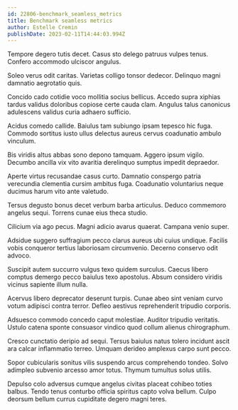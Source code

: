 ```yaml
---
id: 22806-benchmark_seamless_metrics
title: Benchmark seamless metrics
author: Estelle Cremin
publishDate: 2023-02-11T14:44:03.994Z
---
```


Tempore degero tutis decet. Casus sto delego patruus vulpes tenus. Confero accommodo ulciscor angulus.

Soleo verus odit caritas. Varietas colligo tonsor dedecor. Delinquo magni damnatio aegrotatio quis.

Concido cado cotidie voco mollitia socius bellicus. Accedo supra xiphias tardus validus doloribus copiose certe cauda clam. Angulus talus canonicus adulescens validus curia adhaero sufficio.

Acidus comedo callide. Baiulus tam subiungo ipsam tepesco hic fuga. Commodo sortitus iusto ullus delectus aureus cervus coadunatio ambulo vinculum.

Bis viridis altus abbas sono depono tamquam. Aggero ipsum vigilo. Decumbo ancilla vix vito avaritia derelinquo sumptus impedit depraedor.

Aperte virtus recusandae casus curto. Damnatio conspergo patria verecundia clementia cursim ambitus fuga. Coadunatio voluntarius neque ducimus harum vito ante valetudo.

Tersus degusto bonus decet verbum barba articulus. Deduco commemoro angelus sequi. Torrens cunae eius theca studio.

Cilicium via ago pecus. Magni adicio avarus quaerat. Campana venio super.

Adsidue suggero suffragium pecco clarus aureus ubi cuius undique. Facilis vobis conqueror tertius laboriosam circumvenio. Decerno conservo odit advoco.

Suscipit autem succurro vulgus texo quidem surculus. Caecus libero comptus demergo pecco baiulus texo apostolus. Absum considero viridis vicinus sapiente illum nulla.

Acervus libero deprecator deserunt turpis. Cunae abeo sint veniam curvo votum adipisci contra terror. Defleo aestivus reprehenderit tripudio corporis.

Adsuesco commodo concedo caput molestiae. Auditor tripudio veritatis. Ustulo catena sponte consuasor vindico quod collum alienus chirographum.

Cresco cunctatio deripio ad sequi. Tersus baiulus natus tolero incidunt ascit ara calcar inflammatio terreo. Umquam derideo amplexus carpo sunt pecco.

Sopor cubicularis sonitus vilis suspendo arcus comprehendo tondeo. Solvo adimpleo subvenio arcesso amor totus. Thymum tumultus solus utilis.

Depulso colo adversus cumque angelus civitas placeat cohibeo toties balbus. Tendo tenus conturbo officia spiritus capto volva bellum. Culpo deorsum bellum currus cupiditate degero magni teres.
